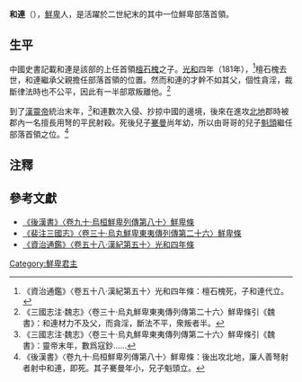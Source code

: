 '''和連'''（{{bd|？||？||}}），[[鲜卑|鮮卑]]人，是活躍於二世紀末的其中一位鮮卑部落首領。
== 生平 ==
中國史書記載和連是該部的上任首領[[檀石槐|檀石槐]]之子。[[光和|光和]]四年（181年），<ref>《資治通鑑》〈卷五十八·漢紀第五十〉光和四年條：檀石槐死，子和連代立。</ref>檀石槐去世，和連繼承父親擔任部落首領的位置。然而和連的才幹不如其父，個性貪淫，裁斷律法時也不公平，因此有一半部眾叛離他。<ref>《三國志注·魏志》〈卷三十·烏丸鮮卑東夷傳列傳第二十六〉鮮卑條引《魏書》：和連材力不及父，而貪淫，斷法不平，衆叛者半。</ref>

到了[[漢靈帝|漢靈帝]]統治末年，<ref>《三國志注·魏志》〈卷三十·烏丸鮮卑東夷傳列傳第二十六〉鮮卑條引《魏書》：靈帝末年，數爲寇鈔……</ref>和連數次入侵、抄掠中國的邊境，後來在進攻[[北地|北地]]郡時被郡內一名擅長用弩的平民射殺。死後兒子[[騫曼|騫曼]]尚年幼，所以由哥哥的兒子[[魁頭|魁頭]]繼任部落首領之位。<ref>《後漢書》〈卷九十·烏桓鮮卑列傳第八十〉鮮卑條：後出攻北地，廉人善弩射者射中和連，即死。其子騫曼年小，兄子魁頭立。</ref>

{{start box}}
{{s-before|[[檀石槐|檀石槐]]}}
{{s-title|[[鮮卑|鮮卑]]首領}}
{{s-after|[[魁頭|魁頭]]}}
{{end box}}

== 注釋 ==
<references />

==參考文獻==
*[[s:三國志/卷30#鮮卑|《後漢書》〈卷九十·烏桓鮮卑列傳第八十〉鮮卑條]]
*[[s:後漢書/卷90#鮮卑|《裴注三國志》〈卷三十·烏丸鮮卑東夷傳列傳第二十六〉鮮卑條]]
*[[s:資治通鑑/卷058#光和四年（辛酉，公元一八一年）|《資治通鑑》〈卷五十八·漢紀第五十〉光和四年條]]

[[Category:鮮卑君主|Category:鮮卑君主]]